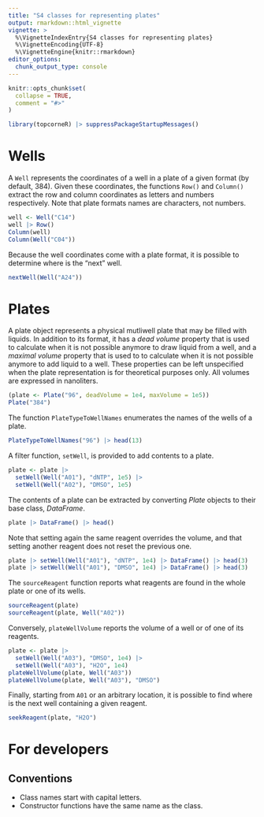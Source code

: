```yaml
---
title: "S4 classes for representing plates"
output: rmarkdown::html_vignette
vignette: >
  %\VignetteIndexEntry{S4 classes for representing plates}
  %\VignetteEncoding{UTF-8}
  %\VignetteEngine{knitr::rmarkdown}
editor_options: 
  chunk_output_type: console
---
```


```r
knitr::opts_chunk$set(
  collapse = TRUE,
  comment = "#>"
)
```

```r
library(topcorneR) |> suppressPackageStartupMessages()
```

# Wells

A `Well` represents the coordinates of a well in a plate of a given format
(by default, 384).  Given these coordinates, the functions `Row()` and `Column()`
extract the row and column coordinates as letters and numbers respectively.
Note that plate formats names are characters, not numbers.

```r
well <- Well("C14")
well |> Row()
Column(well)
Column(Well("C04"))
```

Because the well coordinates come with a plate format, it is possible to
determine where is the "next" well.

```r
nextWell(Well("A24"))
```

# Plates

A plate object represents a physical mutliwell plate that may be filled with
liquids.  In addition to its format, it has a _dead volume_ property that is
used to calculate when it is not possible anymore to draw liquid from a well,
and a _maximal volume_ property that is used to to calculate when it is not
possible anymore to add liquid to a well.  These properties can be left
unspecified when the plate representation is for theoretical purposes only.  All
volumes are expressed in nanoliters.

```r
(plate <- Plate("96", deadVolume = 1e4, maxVolume = 1e5))
Plate("384")
```

The function `PlateTypeToWellNames` enumerates the names of the wells of a
plate.

```r
PlateTypeToWellNames("96") |> head(13)
```

A filter function, `setWell`, is provided to add contents to a plate.

```r
plate <- plate |>
  setWell(Well("A01"), "dNTP", 1e5) |>
  setWell(Well("A02"), "DMSO", 1e5)
```

The contents of a plate can be extracted by converting _Plate_ objects to their
base class, _DataFrame_.

```r
plate |> DataFrame() |> head()
```

Note that setting again the same reagent overrides the volume, and that setting
another reagent does not reset the previous one.

```r
plate |> setWell(Well("A01"), "dNTP", 1e4) |> DataFrame() |> head(3)
plate |> setWell(Well("A01"), "DMSO", 1e4) |> DataFrame() |> head(3)
```

The `sourceReagent` function reports what reagents are found in the whole plate
or one of its wells.

```r
sourceReagent(plate)
sourceReagent(plate, Well("A02"))
```

Conversely, `plateWellVolume` reports the volume of a well or of one of its
reagents.

```r
plate <- plate |>
  setWell(Well("A03"), "DMSO", 1e4) |>
  setWell(Well("A03"), "H2O", 1e4)
plateWellVolume(plate, Well("A03"))
plateWellVolume(plate, Well("A03"), "DMSO")
```

Finally, starting from `A01` or an arbitrary location, it is possible to find
where is the next well containing a given reagent.

```r
seekReagent(plate, "H2O")
```

# For developers

## Conventions

 - Class names start with capital letters.
 - Constructor functions have the same name as the class.
